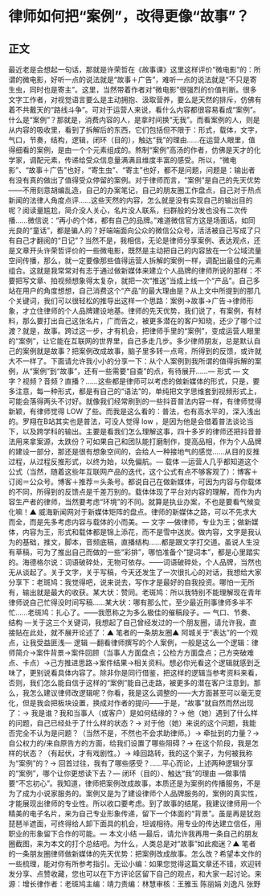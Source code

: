 # 律师如何把“案例”，改得更像“故事”？
## 正文
最近老是会想起一句话，那就是许荣哲在《故事课》这里这样评价“微电影”的：所谓的微电影，好听一点的说法就是“故事＋广告”，难听一点的说法就是“不只是寄生虫，同时也是寄主”。这里，当然带着作者对“微电影”很强烈的价值判断。很多文字工作者，对视觉语言要么是主动拥抱、汲取营养，要么是天然的排斥，仿佛有着不共戴天的“路线斗争”。可对于运营人来说，看什么内容都很容易看成“案例”。什么是“案例”？那就是，消费内容的人，是拿时间换“无我”。而看案例的人，则是从内容的吸收里，看到了拆解后的东西，它们包括但不限于：形式，载体，文字，气口，节奏，结构，逻辑，闭环（目的），触达“我”的理由……在运营人眼里，值得细看的案例，是由一个个元素组成的。熬制“案例”高汤的作者，仿佛是天才的化学家，调配元素，传递给受众信息量满满且维度丰富的感受。所以，“微电影”、“故事＋广告”也好，“寄生虫”、“寄主”也好，都不是问题，问题是：输出者有没有真的做出了值得受众停留的案例。对于律师而言，“案例”是自己的先天优势——不用刻意胡编乱造，自己的办案笔记，自己的朋友圈工作盘点，自己对于热点新闻的法律人角度点评……这些天然的内容，怎么就是没有实现自己的输出目的呢？阅读量尴尬，简介没人关心，名片没人联系，扫群般的分发也没有二次传播……微信说：“再小的个体，都有自己的品牌。”难道微信官方这是场面话，如同光良的“童话”，都是骗人的？好端端面向公众的微信公众号，活活被自己写成了只有自己才翻阅的“日记”？当然不是，我相信，无论是律师分享案例、表达观点，还是文章开头许荣哲评价的一些微电影，既然是主动把自己的内容放在一个公域流量空间传播，那么，就一定要像那些值得运营人拆解的案例一样，调配出最佳的元素组合。这就是我常常对有志于通过做新媒体来建立个人品牌的律师所说的那样：不要把写文章、拍视频想象得太复杂，就把一次“推送”当成上线一个“产品”。自己多站在用户的角度想想，自己消费这个“产品”的最大理由是？从上文中所提到的那几个关键词，我们可以很轻松的推导出这样一个思路：案例→故事→广告→律师形象，才立住律师的个人品牌建设地基。律师的先天优势，我们说了，有案例，有材料，那么要打出自己这张名片，广而告之，被更多潜在的客户知晓，还少了哪个过渡？就是，故事。跨过这一步，才有机会，把律师手里的“案例”，变成运营人眼里的“案例”，让它能在互联网的世界里，自己多走几步。多少律师朋友，总是默认自己的案例就是故事？把案例改成故事，脑子里多转一点弯，所得到的反馈，或许就大不一样了。下面请允许我小小的分享一下：从个人案例到我所谓的值得拆解的案例，从“案例”到“故事”，还有一些需要“自查”的点，有待展开……— 形式 — 文字？视频？音频？直播？……这些都是律师可以考虑的做新媒体的形式，只是，要多注意，每一种形式，都是有自己的“语法”的，单纯把文字思维套到视频形式上，可能会落得两头不讨好。就像我们经常刷到的一些抖音普法内容一样，有律师觉得新颖，有律师觉得 LOW 了些。而我是这么看的：普法，也有高水平的，深入浅出的。罗翔在B站其实也是普法，可没人觉得 low ，是因为他是会借着普法谈论当下，以及跨学科的输出。主要是看我们怎么理解这事，四十多岁的律师还把抖音普法用来拿案源，太跌份？可如果自己和团队能打磨制作，提高品相，作为个人品牌的建设一部分，那还是很有想象空间的，会给人一种接地气的感觉……从目的反推过程，从过程反推形式，以终为始，以免偏航。— 载体 —运营人几乎都知道这个公式（当然，随着这些年互联网产品的迭代，这个公式有点不够客观了）：博客＋订阅＝公众号。博客＋推荐＝头条号。都说自己在做新媒体，可因为内容与你载体的不同，所得到的反馈点是千差万别的。载体体现了平台对内容的理解，而作为内容生产者的律师，当然要考虑“环境”的不同。就算是执业办案，不也是要看气候变化嘛！▲ 威海新闻网对于新媒体矩阵的盘点。律师的新媒体之路，可以不先求大而全，而是先多考虑内容与载体的小而美。— 文字 —做律师，专业为王；做新媒体，内容为王，形式和载体都是锦上添花，而不是雪中送炭。做内容，文字是我认为的基础，推文，脚本，音频底稿，直播结构……都是跟文字打交道。虽说人生没有草稿，可为了推出自己而做的一些“彩排”，哪怕准备个“提词本”，都是心里踏实的。海德格尔说：词语破碎处，无物可依存。——词语破碎处，个人品牌，当然也无从谈起了。关于文字，关于写稿，今天还发生了一次很扎心的对话，我想给大家分享下：老斑鸠：我觉得吧，说来说去，写作才是最好的自我投资。哪怕一无所有，输出就是最大的收获。某大状：赞同。老斑鸠：所以我特别不能理解现在青年律师说自己忙得没时间写稿……某大状：哪有那么忙，至少最近刑事律师多半不忙……老斑鸠：扎心了。——我愿称之为多么极佳的催稿段子。— 气口、节奏、结构 —关于这三个关键词，我想起了自己曾经发过的一个朋友圈，请允许我，直接贴在此处，就不展开论述了：▲ 笔者的一条朋友圈▲ 阿城关于“表达”的一个观点，让我受益匪浅— 逻辑 —翻看律师撰写的个人案例，一般是这么一个逻辑：律师简介→案件背景→案件回顾（当事人方面盘点；公检方方面盘点；己方突破难点、卡点）→己方推进思路→案件结果→相关资料。想必你光看这个逻辑就感到乏味了，更别说看具体内容了。除非你是同行借鉴，把这样的逻辑当参考资料来看，否则，我们怎么能自信于这样的“案例”能自己走路，被更多的潜在客户注意到。那么，我怎么建议律师改逻辑呢？你看，我是这么调整的——大方面甚至可以毫无变化，但是我会把板块设置，换成对作者的提问——于是，“故事”就自然而然出现了：→ 我是谁？我和当事人（或客户）是如何结缘的？→ 他（她）遇到了什么样的问题，自己已经处于了什么样的状态？→ 对于他（她）来说的这个问题，我能否完全不认为是问题？（当然不是，不然也不会求助律师。）→ 牵扯到的力量？→ 自公权力的/来自原告方的方面，给我们设置了哪些阻碍？→ 在这个阶段，我是怎样的状态？（有起伏，才有戏剧性。）→ 峰回路转，我的这个案子，为何被我称为“案例”的？→ 回首过往，我有了哪些感受？……平心而论，上述两种逻辑分享的“案例”，哪个让你更想读下去？— 闭环（目的）、触达“我”的理由 —做事情要“不忘初心”。我知道，律师把案例改成故事，本质还是为案例的传播服务，不是为了成为小说家服务的。案例又是为了建设律师个人品牌服务的，案例的真实性，才能展现出律师的专业性。所以收口要考虑。到了故事的结尾，我建议律师用一个精美的电子名片，来为自己专业形象传递，留下一个体面的“背景”。虽是再是犹抱琵琶半遮面，可终得给人卸下面具的机会，坦诚相待。用专业的传达建立信任，用职业的形象留下合作的可能。— 本文小结 —最后，请允许我再用一条自己的朋友圈截图，来为本文的打个总结吧。为什么，人类总是对“故事”如此痴迷？▲ 笔者的一条朋友圈律师做新媒体的先天优势：把案例改成故事。怎么改？希望本文作的一些梳理，能对你有所参考指引。无讼小编：如果您觉得这篇文章还不错，欢迎转发分享、点赞收藏，您也可以在下方评论区留下自己的观点，和大家一起讨论。来源：增长律作者：老斑鸠主编：靖力责编：林慧审核：王雅玉 陈丽娟 刘逸凡 张野